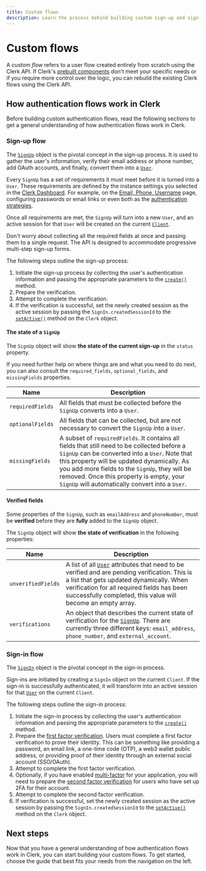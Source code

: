 ```yaml
---
title: Custom flows
description: Learn the process behind building custom sign-up and sign-in flows with Clerk.
---
```


# Custom flows

A *custom flow* refers to a user flow created entirely from scratch using the Clerk API. If Clerk's [prebuilt components](/docs/components/overview) don't meet your specific needs or if you require more control over the logic, you can rebuild the existing Clerk flows using the Clerk API.

## How authentication flows work in Clerk

Before building custom authentication flows, read the following sections to get a general understanding of how authentication flows work in Clerk.

### Sign-up flow

The [`SignUp`](/docs/references/javascript/sign-up/sign-up) object is the pivotal concept in the sign-up process. It is used to gather the user's information, verify their email address or phone number, add OAuth accounts, and finally, convert them into a [`User`](/docs/references/javascript/user/user).

Every `SignUp` has a set of requirements it must meet before it is turned into a `User`. These requirements are defined by the instance settings you selected in the [Clerk Dashboard](https://dashboard.clerk.com/). For example, on the [Email, Phone, Username](https://dashboard.clerk.com/last-active?path=user-authentication/email-phone-username) page, configuring passwords or email links or even both as the [authentication strategies](/docs/authentication/configuration/sign-up-sign-in-options#authentication-strategies).

Once all requirements are met, the `SignUp` will turn into a new `User`, and an active session for that `User` will be created on the current [`Client`](/docs/references/javascript/client).

Don't worry about collecting all the required fields at once and passing them to a single request. The API is designed to accommodate progressive multi-step sign-up forms.

The following steps outline the sign-up process:

1. Initiate the sign-up process by collecting the user's authentication information and passing the appropriate parameters to the [`create()`](/docs/references/javascript/sign-in/sign-in#create) method.
1. Prepare the verification.
1. Attempt to complete the verification.
1. If the verification is successful, set the newly created session as the active session by passing the `SignIn.createdSessionId` to the [`setActive()`](/docs/references/javascript/clerk/session-methods#set-active) method on the `Clerk` object.

#### The state of a `SignUp`

The `SignUp` object will show **the state of the current sign-up** in the `status` property.

If you need further help on where things are and what you need to do next, you can also consult the `required_fields`, `optional_fields`, and `missingFields` properties.

| Name | Description |
| --- | --- |
| `requiredFields` | All fields that must be collected before the `SignUp` converts into a `User`. |
| `optionalFields` | All fields that can be collected, but are not necessary to convert the `SignUp` into a `User`. |
| `missingFields` | A subset of `requiredFields`. It contains all fields that still need to be collected before a `SignUp` can be converted into a `User`. Note that this property will be updated dynamically. As you add more fields to the `SignUp`, they will be removed. Once this property is empty, your `SignUp` will automatically convert into a `User`. |

#### Verified fields

Some properties of the `SignUp`, such as `emailAddress` and `phoneNumber`, must be **verified** before they are **fully** added to the `SignUp` object.

The `SignUp` object will show **the state of verification** in the following properties:

| Name | Description |
| --- | --- |
| `unverifiedFields` | A list of all [`User`](/docs/references/javascript/user/user) attributes that need to be verified and are pending verification. This is a list that gets updated dynamically. When verification for all required fields has been successfully completed, this value will become an empty array. |
| `verifications` | An object that describes the current state of verification for the [`SignUp`](/docs/references/javascript/sign-in/sign-in). There are currently three different keys: `email_address`, `phone_number`, and `external_account`. |

### Sign-in flow

The [`SignIn`](/docs/references/javascript/sign-in/sign-in) object is the pivotal concept in the sign-in process.

Sign-ins are initiated by creating a `SignIn` object on the current `Client`. If the sign-in is successfully authenticated, it will transform into an active session for that [`User`](/docs/references/javascript/user/user) on the current `Client`.

The following steps outline the sign-in process:

1. Initiate the sign-in process by collecting the user's authentication information and passing the appropriate parameters to the [`create()`](/docs/references/javascript/sign-in/sign-in#create) method.
1. Prepare the [first factor verification](/docs/references/javascript/sign-in/sign-in#first-factor). Users must complete a first factor verification to prove their identity. This can be something like providing a password, an email link, a one-time code (OTP), a web3 wallet public address, or providing proof of their identity through an external social account (SSO/OAuth).
1. Attempt to complete the first factor verification.
1. Optionally, if you have enabled [multi-factor](/docs/authentication/configuration/sign-up-sign-in-options) for your application, you will need to prepare the [second factor verification](/docs/references/javascript/sign-in/sign-in#second-factor) for users who have set up 2FA for their account.
1. Attempt to complete the second factor verification.
1. If verification is successful, set the newly created session as the active session by passing the `SignIn.createdSessionId` to the [`setActive()`](/docs/references/javascript/clerk/session-methods#set-active) method on the `Clerk` object.

## Next steps

Now that you have a general understanding of how authentication flows work in Clerk, you can start building your custom flows. To get started, choose the guide that best fits your needs from the navigation on the left.
